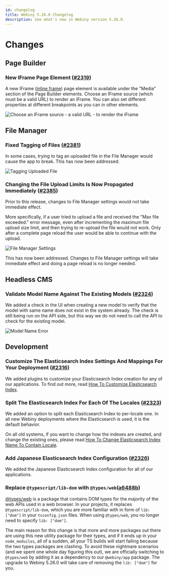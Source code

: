 ```yaml
---
id: changelog
title: Webiny 5.26.0 Changelog
description: See what's new in Webiny version 5.26.0.
---
```


# Changes

## Page Builder

### New IFrame Page Element ([#2319](https://github.com/webiny/webiny-js/pull/2319))

A new IFrame ([inline frame](https://developer.mozilla.org/en-US/docs/Web/HTML/Element/iframe)) page element is available under the "Media" section of the Page Builder elements. Choose an IFrame source (which must be a valid URL) to render an iFrame. You can also set different properties at different breakpoints as you can in other elements.

![Choose an IFrame source - a valid URL - to render the iFrame](https://user-images.githubusercontent.com/2216344/162738130-ab69873c-cc7c-4d25-af12-f0667ccd0ff0.png)

## File Manager

### Fixed Tagging of Files ([#2381](https://github.com/webiny/webiny-js/pull/2381))

In some cases, trying to tag an uploaded file in the File Manager would cause the app to break. This has now been addressed.

![Tagging Uploaded File](https://user-images.githubusercontent.com/5121148/168072290-acaad166-197f-400e-b024-0df0d8b8a7ca.png)

### Changing the File Upload Limits Is Now Propagated Immediately ([#2385](https://github.com/webiny/webiny-js/pull/2385))

Prior to this release, changes to File Manager settings would not take immediate effect.

More specifically, if a user tried to upload a file and received the "Max file exceeded." error message, even after incrementing the maximum file upload size limit, and then trying to re-upload the file would not work. Only after a complete page reload the user would be able to continue with the upload.

![File Manager Settings](https://user-images.githubusercontent.com/5121148/167284117-309007cf-989f-4ca4-9395-c144f2aacc0f.png)

This has now been addressed. Changes to File Manager settings will take immediate effect and doing a page reload is no longer needed.

## Headless CMS

### Validate Model Name Against The Existing Models ([#2324](https://github.com/webiny/webiny-js/pull/2324))

We added a check in the UI when creating a new model to verify that the model with same name does not exist in the system already.
The check is still being run on the API side, but this way we do not need to call the API to check for the existing model.

![Model Name Error](./assets/article-name-error.png)

## Development

### Customize The Elasticsearch Index Settings And Mappings For Your Deployment ([#2316](https://github.com/webiny/webiny-js/pull/2316))

We added plugins to customize your Elasticsearch Index creation for any of our applications.
To find out more, read [How To Customize Elasticsearch Index](/docs/core-development-concepts/extending-and-customizing/how-to-customize-elasticsearch-index).

### Split The Elasticsearch Index For Each Of The Locales ([#2323](https://github.com/webiny/webiny-js/pull/2323))

We added an option to split each Elasticsearch Index to per-locale one.
In all new Webiny deployments where the Elasticsearch is used, it is the default behavior.

On all old systems, if you want to change how the indexes are created, and change the existing ones, please read [How To Change Elasticsearch Index Name To Contain Locale](/docs/core-development-concepts/extending-and-customizing/how-to-change-elasticsearch-index-name-to-contain-locale).

### Add Japanese Elasticsearch Index Configuration ([#2326](https://github.com/webiny/webiny-js/pull/2326))

We added the Japanese Elasticsearch Index configuration for all of our applications.

### Replace `@typescript/lib-dom` with `@types/web`([a6488b](https://github.com/webiny/webiny-js/commit/a6cf5c720a7b440a9c7bc262d4e8b5d771a6488b))

[@types/web](https://www.npmjs.com/package/@types/web) is a package that contains DOM types for the majority of the web APIs used in a web browser. In your projects, it replaces `@typescript/lib-dom`, which you are more familiar with in form of `lib: ["dom"]` in your `tsconfig.json` files. When using `@types/web`, you no longer need to specify `lib: ["dom"]`.

The main reason for this change is that more and more packages out there are using this new utility package for their types, and if it ends up in your `node_moduiles`, all of a sudden, all your TS builds will start failing because the two types packages are clashing. To avoid these nightmare scenarios (and we spent one whole day figuring this out), we are officially switching to `@types/web` by adding it as a dependency to our `@webiny/app` package. The upgrade to Webiny 5.26.0 will take care of removing the `lib: ["dom"]` for you.
